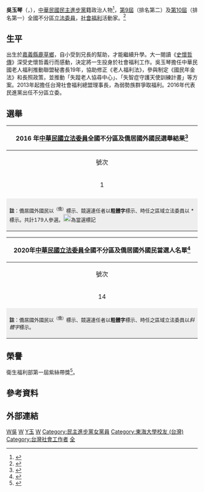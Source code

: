 {{Infobox Officeholder
| name = 吳玉琴<br/>Ngôo Gio̍k-khîm<br/><small>Wu, Yu-Chin</small>
| image =立法委員吳玉琴.jpg
| imagesize = 200px
| office       = {{ROC}}第9、10屆[[立法委員|立法委員]]
| term_start   = 2016年2月1日
| term_end     = 
| constituency = [[全國不分區及僑居國外國民立法委員選舉區|全國不分區及僑居國外國民立法委員選舉區]]
| period       =   
| Sex          = 女 
| date of birth = {{birth_date_and_age|1964|8|15}}
| party = {{Dpp}}
| place of birth = {{TWN}}[[嘉義縣|嘉義縣]][[鹿草鄉|鹿草鄉]]
| death_date =
| death_place =
| nationality = {{ROC}}
| spouse = 
| profession = [[社會福利|社會福利]]
| module       = {{Infobox Chinese|child=yes|hide=no
| t            = 吳玉琴
| tl           = Ngôo Gio̍k-khîm}}
| educate = 
* [[東海大學_(台灣)|東海大學]]社會工作所碩士
* [[政治大學|政治大學]]社會學系
|past = 
* 台灣社會福利總盟理事長
* 中華民國老人福利推動聯盟秘書長
* 行政院長期照護保險推動小組委員
* 衛生福利部老人福利推動小組委員
* 行政院長期照顧制度推動小組委員
* 財團法人導航基金會執行秘書、執行長
*立法院（第9-10屆）委員<br><span style="color: blue;">（2016年2月1日-2024年1月31日）</span>
}}
'''吳玉琴'''（{{lang-nan-tw|Ngôo Gio̍k-khîm}}，{{bd|1964年|8月15日|}}），[[中華民國|中華民國]][[民主進步黨|民主進步黨]]籍政治人物<ref>{{cite news |title=全國不分區 吳玉琴 |url=https://election.ltn.com.tw/2020/legislator/candidates/All/303 |accessdate=2020-01-19 |work=自由時報}}</ref>，[[第9屆中華民國立法委員名單|第9屆]]（排名第二）及[[第10屆中華民國立法委員名單|第10屆]]（排名第一）全國不分區[[立法院#立法委員|立法委員]]，[[社會福利|社會福利]]活動家。<ref>{{Cite web|title=立法院|url=https://www.ly.gov.tw/Home/Index.aspx|work=立法院|date=2013-07-23|accessdate=2019-04-23|language=zh-tw|last=立法院|archive-date=2019-04-07|archive-url=https://web.archive.org/web/20190407032957/https://www.ly.gov.tw/Home/Index.aspx|dead-url=no}}</ref>

== 生平 ==
出生於[[嘉義縣|嘉義縣]][[鹿草鄉|鹿草鄉]]，自小受到兄長的幫助，才能繼續升學。大一閱讀《[[阿爾伯特·史懷哲|史懷哲傳]]》深受史懷哲義行而感動，決定將一生投身於社會福利工作。吳玉琴擔任中華民國老人福利推動聯盟秘書長19年，協助修正《老人福利法》，參與制定《國民年金法》和長照政策，並推動「失蹤老人協尋中心」、「失智症守護天使訓練計畫」等方案。2013年起擔任台灣社會福利總盟理事長，為弱勢族群爭取福利。2016年代表民進黨出任不分區立委。

==選舉==
{|class="wikitable collapsible" style="text-align:left;"
! colspan="9" |2016 年[[中華民國立法委員|中華民國立法委員]]全國不分區及僑居國外國民選舉結果<ref>{{cite web |title=第 09 屆 立法委員選舉（不分區政黨） 候選人得票數 |url=https://db.cec.gov.tw/histQuery.jsp?voteCode=20160101T4A2&qryType=ctks |website=中央選舉委員會 |accessdate=2020-02-22 |archive-url=https://web.archive.org/web/20160201202629/http://db.cec.gov.tw/histQuery.jsp?voteCode=20160101T4A2&qryType=ctks |archive-date=2016-02-01 |dead-url=yes }}</ref>
|- 
!align="center" |號次
!align="center" colspan=2|政黨
!align="center" |排名
!align="center" |得票數
!align="center" |得票率
!align="center" |分配得票率
!align="center" |分配席次
!align="center" |候選名單及當選者
|-
|align="center" |1
|align="lety" style="border-right: 0;"|{{DPP/logo2}}|| style="border-left: 0; border-right:4px solid {{Party meta/color/民主進步黨}};"|[[民主進步黨|民主進步黨]]
|align="center" |1
|align="center" |5,370,953
|align="center" |44.0598%
|align="center" |52.7026%
|align="center" |18
|[[吳焜裕|吳焜裕]][[File:Vote1.svg|20px]]、[[吳玉琴|吳玉琴]][[File:Vote1.svg|20px]]、[[陳曼麗|陳曼麗]][[File:Vote1.svg|20px]]、[[顧立雄|顧立雄]][[File:Vote1.svg|20px]]、[[蔡培慧|蔡培慧]][[File:Vote1.svg|20px]]、[[王榮璋|王榮璋]][[File:Vote1.svg|20px]]、[[谷辣斯·尤達卡|谷辣斯·尤達卡]]（Kolas Yotaka）[[File:Vote1.svg|20px]]、[[余宛如|余宛如]][[File:Vote1.svg|20px]]、[[蘇嘉全|蘇嘉全]][[File:Vote1.svg|20px]]、'''[[段宜康|段宜康]]'''[[File:Vote1.svg|20px]]、'''[[鄭麗君|鄭麗君]]'''[[File:Vote1.svg|20px]]、'''[[陳其邁|陳其邁]]'''[[File:Vote1.svg|20px]]、'''[[尤美女|尤美女]]'''[[File:Vote1.svg|20px]]、'''[[李應元|李應元]]'''[[File:Vote1.svg|20px]]、[[鍾孔炤|鍾孔炤]][[File:Vote1.svg|20px]]、[[林靜儀|林靜儀]][[File:Vote1.svg|20px]]、[[徐國勇|徐國勇]][[File:Vote1.svg|20px]]、[[施義芳|施義芳]]、[[周春米|周春米]][[File:Vote1.svg|20px]]、[[李麗芬_(社運人士)|李麗芬]]、[[郭正亮|郭正亮]]、[[邱泰源|邱泰源]]、[[蔣絜安|蔣絜安]]、[[陳靜敏|陳靜敏]]、[[黃義佑|黃義佑]]、[[余莓莓|余莓莓]]、[[陳義聰|陳義聰]]、[[江梅惠|江梅惠]]（Abu Kaaviana）、[[謝世英|謝世英]]、[[曾美玲|曾美玲]]、[[董建宏|董建宏]]、[[蔡宛芬|蔡宛芬]]、[[黃帝穎|黃帝穎]]、[[王貴蓮|王貴蓮]]
|-
|-  class="sortbottom"
| colspan="9" style="background-color:#EEEEEE;" align="left" |<font size="2">'''註'''：僑居國外國民以<sup>（僑）</sup>標示、競選連任者以'''粗體字'''標示、時任之區域立法委員以 * 標示。共計179人參選。[[File:Vote1.svg|20px]]為當選標記</font>
|}

{| class="wikitable collapsible" style="text-align:left;"
! colspan="8" |2020年[[中華民國立法委員|中華民國立法委員]]全國不分區及僑居國外國民當選人名單<ref>{{cite web |title=第 10 屆 立法委員選舉（不分區政黨） 候選人得票數 |url=https://db.cec.gov.tw/histQuery.jsp?voteCode=20200101T4A2&qryType=ctks |website=中央選舉委員會 |accessdate=2020-02-20 |archive-date=2020-06-05 |archive-url=https://web.archive.org/web/20200605114613/https://db.cec.gov.tw/histQuery.jsp?voteCode=20200101T4A2&qryType=ctks |dead-url=yes }}</ref>
|- 
! align="center" |號次
! align="center" |政黨
! align="center" |排名
! align="center" |得票數
! align="center" |得票率
! align="center" |分配得票率
! align="center" |分配席次
! align="center" |候選名單及當選者
|-
| align="center" |14|| align="left" style="border-right:4px solid #1B9431;" |{{民主進步黨}}
| align="center" |1|| align="center" |4,811,241|| align="center" |33.9774%|| align="center" |39.3665%
| align="center" |13||'''[[吳玉琴|吳玉琴]]'''[[File:Vote1.svg|20px]]、[[洪申翰|洪申翰]] [[File:Vote1.svg|20px]]、[[范雲_(臺灣)|范雲]] [[File:Vote1.svg|20px]]、[[羅美玲_(政治人物)|羅美玲]] [[File:Vote1.svg|20px]]、'''[[邱泰源|邱泰源]]'''[[File:Vote1.svg|20px]]、'''[[周春米|周春米]]'''[[File:Vote1.svg|20px]]、[[游錫堃|游錫堃]] [[File:Vote1.svg|20px]]、''[[柯建銘|柯建銘]]''[[File:Vote1.svg|20px]]、''[[管碧玲|管碧玲]]''[[File:Vote1.svg|20px]]、''[[莊瑞雄|莊瑞雄]]''[[File:Vote1.svg|20px]]、[[沈發惠|沈發惠]] [[File:Vote1.svg|20px]]、[[林楚茵|林楚茵]] [[File:Vote1.svg|20px]]、'''[[施義芳|施義芳]] '''、[[游萬豐|游萬豐]]、[[歐蜜·偉浪|歐蜜·偉浪]]、[[湯蕙禎|湯蕙禎]] [[File:Vote1.svg|20px]]<sup>（婦女保障）</sup>、'''[[陳靜敏|陳靜敏]]'''、[[黃奕睿|黃奕睿]]、[[許忠富|許忠富]]、[[張菊芳|張菊芳]]、[[呂建德|呂建德]]、[[陳培瑜|陳培瑜]]、[[顏聖冠|顏聖冠]]、[[李淑芬_(1957年)|李淑芬]]、[[柯富揚|柯富揚]]、[[黃金舜|黃金舜]]、[[林愛龍|林愛龍]]、[[董建宏|董建宏]]、[[林世嘉|林世嘉]]、[[黃帝穎|黃帝穎]]、[[趙心瑜|趙心瑜]]、[[蔣念祖|蔣念祖]]、[[楊懿珊|楊懿珊]]
|-
| colspan="8" style="background-color:#EEEEEE;" align="left" |<font size="2">'''註'''：僑居國外國民以<sup>（僑）</sup>標示、競選連任者以'''粗體字'''標示、時任之區域立法委員以''斜體字''標示。
|}

== 榮譽 ==
衛生福利部第一屆紫絲帶獎<ref>{{Cite web|url=https://www.praward.com.tw/|title=紫絲帶獎|accessdate=|author=|date=|publisher=|archive-url=https://web.archive.org/web/20190426082221/https://www.praward.com.tw/|archive-date=2019-04-26|dead-url=yes}}</ref>。

== 參考資料 ==
{{reflist|2}}

== 外部連結 ==
{{Facebook page|https://www.facebook.com/ly2115}}
{{中華民國第九屆立法委員}}
{{中華民國第十屆立法委員}}

{{DEFAULTSORT:Wu吳}}
[[Category:國立政治大學社會科學學院校友|W吳]]
[[Category:鹿草人|W]]
[[Category:吳姓|Y玉]]
[[Category:臺灣女性立法委員|W]]
[[Category:民主進步黨女黨員|Category:民主進步黨女黨員]]
[[Category:東海大學校友_(台灣)|Category:東海大學校友 (台灣)]]
[[Category:台灣社會工作者|Category:台灣社會工作者]]
[[Category:民主進步黨籍立法委員|全]]